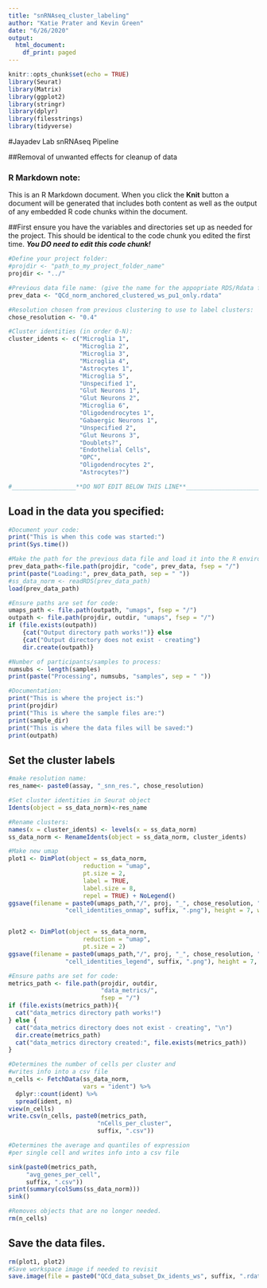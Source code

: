 ```yaml
---
title: "snRNAseq_cluster_labeling"
author: "Katie Prater and Kevin Green"
date: "6/26/2020"
output: 
  html_document:
    df_print: paged
---
```


```r
knitr::opts_chunk$set(echo = TRUE)
library(Seurat)
library(Matrix)
library(ggplot2)
library(stringr)
library(dplyr)
library(filesstrings)
library(tidyverse)
```
#Jayadev Lab snRNAseq Pipeline

##Removal of unwanted effects for cleanup of data

### R Markdown note:
This is an R Markdown document. When you click the **Knit** button a document will be generated that includes both content as well as the output of any embedded R code chunks within the document.

##First ensure you have the variables and directories set up as needed for the project. This should be identical to the code chunk you edited the first time. ***You DO need to edit this code chunk! ***
```r
#Define your project folder:
#projdir <- "path_to_my_project_folder_name"
projdir <- "../"

#Previous data file name: (give the name for the appopriate RDS/Rdata file)
prev_data <- "QCd_norm_anchored_clustered_ws_pu1_only.rdata"

#Resolution chosen from previous clustering to use to label clusters:
chose_resolution <- "0.4"

#Cluster identities (in order 0-N):
cluster_idents <- c("Microglia 1",
                    "Microglia 2",
                    "Microglia 3",
                    "Microglia 4",
                    "Astrocytes 1",
                    "Microglia 5",
                    "Unspecified 1",
                    "Glut Neurons 1",
                    "Glut Neurons 2",
                    "Microglia 6",
                    "Oligodendrocytes 1",
                    "Gabaergic Neurons 1",
                    "Unspecified 2",
                    "Glut Neurons 3",
                    "Doublets?",
                    "Endothelial Cells",
                    "OPC",
                    "Oligodendrocytes 2",
                    "Astrocytes?")

#__________________**DO NOT EDIT BELOW THIS LINE**___________________________
```

## Load in the data you specified:
```r
#Document your code:
print("This is when this code was started:")
print(Sys.time())

#Make the path for the previous data file and load it into the R environment
prev_data_path<-file.path(projdir, "code", prev_data, fsep = "/")
print(paste("Loading:", prev_data_path, sep = " "))
#ss_data_norm <- readRDS(prev_data_path)
load(prev_data_path)
```

```r
#Ensure paths are set for code:
umaps_path <- file.path(outpath, "umaps", fsep = "/")
outpath <- file.path(projdir, outdir, "umaps", fsep = "/")
if (file.exists(outpath))
    {cat("Output directory path works!")} else 
    {cat("Output directory does not exist - creating")
    dir.create(outpath)}

#Number of participants/samples to process:
numsubs <- length(samples)
print(paste("Processing", numsubs, "samples", sep = " "))

#Documentation:
print("This is where the project is:")
print(projdir)
print("This is where the sample files are:")
print(sample_dir)
print("This is where the data files will be saved:")
print(outpath)

```
## Set the cluster labels
```r
#make resolution name:
res_name<- paste0(assay, "_snn_res.", chose_resolution)

#Set cluster identities in Seurat object
Idents(object = ss_data_norm)<-res_name

#Rename clusters:
names(x = cluster_idents) <- levels(x = ss_data_norm)
ss_data_norm <- RenameIdents(object = ss_data_norm, cluster_idents)

#Make new umap
plot1 <- DimPlot(object = ss_data_norm,
                     reduction = "umap",
                     pt.size = 2,
                     label = TRUE,
                     label.size = 8,
                     repel = TRUE) + NoLegend()
ggsave(filename = paste0(umaps_path,"/", proj, "_", chose_resolution, "_",
                "cell_identities_onmap", suffix, ".png"), height = 7, width = 11, plot = plot1)


plot2 <- DimPlot(object = ss_data_norm,
                     reduction = "umap",
                     pt.size = 2)
ggsave(filename = paste0(umaps_path,"/", proj, "_", chose_resolution, "_",
                "cell_identities_legend", suffix, ".png"), height = 7, width = 11, plot = plot2)

```

```r
#Ensure paths are set for code:
metrics_path <- file.path(projdir, outdir,
                          "data_metrics/", 
                          fsep = "/")
if (file.exists(metrics_path)){
  cat("data_metrics directory path works!")
} else {
  cat("data_metrics directory does not exist - creating", "\n")
  dir.create(metrics_path)
  cat("data_metrics directory created:", file.exists(metrics_path))
}

#Determines the number of cells per cluster and
#writes info into a csv file
n_cells <- FetchData(ss_data_norm, 
                     vars = "ident") %>% 
  dplyr::count(ident) %>% 
  spread(ident, n)
view(n_cells)
write.csv(n_cells, paste0(metrics_path,
                         "nCells_per_cluster",
                         suffix, ".csv"))

#Determines the average and quantiles of expression
#per single cell and writes info into a csv file

sink(paste0(metrics_path,
     "avg_genes_per_cell",
     suffix, ".csv"))
print(summary(colSums(ss_data_norm)))
sink()

#Removes objects that are no longer needed.
rm(n_cells)

```

## Save the data files.
```r
rm(plot1, plot2)
#Save workspace image if needed to revisit
save.image(file = paste0("QCd_data_subset_Dx_idents_ws", suffix, ".rdata"), compress = TRUE)

```
